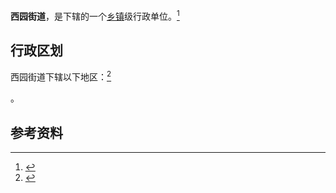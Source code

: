 {{中国乡级行政区|62/01/03/001/000}}

'''西园街道'''，是{{PRC admin/fullname|62/01/03/001/000|3}}下辖的一个[[乡镇|乡镇]]级行政单位。<ref>{{PRC admin/ref sgc|{{PRC admin/parent|62/01/03/001/000}}}}</ref>

== 行政区划 ==

西园街道下辖以下地区：<ref>{{PRC admin/ref sgc|62/01/03/001/000}}</ref>

{{PRC admin/children|62/01/03/001/000}}。

== 参考资料 ==

{{reflist}}

{{行政区划小作品}}
{{PRC admin/navcat|62/01/03/001/000}}